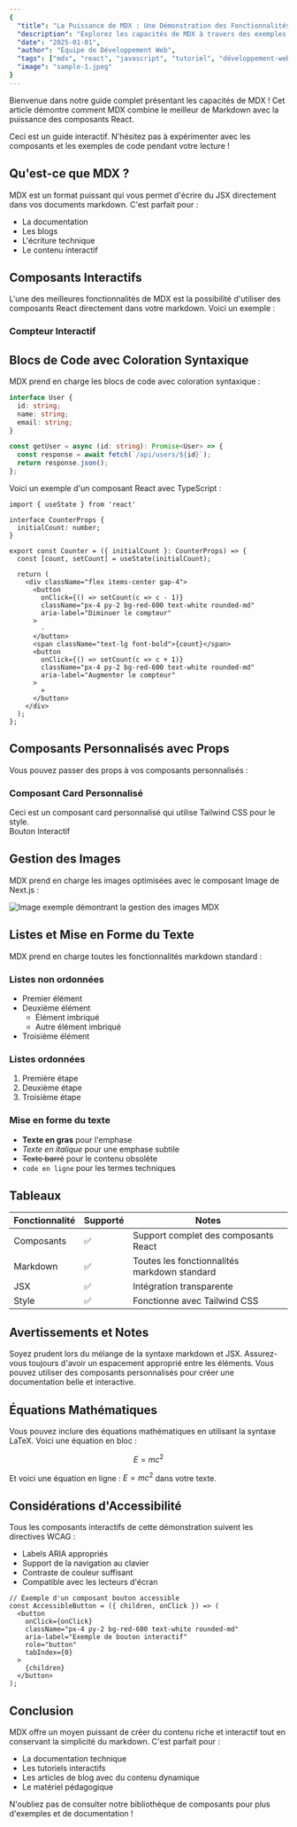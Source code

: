 ```yaml
---
{
  "title": "La Puissance de MDX : Une Démonstration des Fonctionnalités",
  "description": "Explorez les capacités de MDX à travers des exemples interactifs, des extraits de code et l'intégration de contenu dynamique.",
  "date": "2025-01-01",
  "author": "Équipe de Développement Web",
  "tags": ["mdx", "react", "javascript", "tutoriel", "développement-web"],
  "image": "sample-1.jpeg"
}
---
```



Bienvenue dans notre guide complet présentant les capacités de MDX ! Cet article démontre comment MDX combine le meilleur de Markdown avec la puissance des composants React.

<Callout type="info">
  Ceci est un guide interactif. N'hésitez pas à expérimenter avec les composants et les exemples de code pendant votre lecture !
</Callout>

## Qu'est-ce que MDX ?

MDX est un format puissant qui vous permet d'écrire du JSX directement dans vos documents markdown. C'est parfait pour :

- La documentation
- Les blogs
- L'écriture technique
- Le contenu interactif

## Composants Interactifs

L'une des meilleures fonctionnalités de MDX est la possibilité d'utiliser des composants React directement dans votre markdown. Voici un exemple :

<Card className="p-6 bg-white">
  <h3 className="text-lg font-bold mb-4">Compteur Interactif</h3>
  <Counter initialCount={0} />
</Card>

## Blocs de Code avec Coloration Syntaxique

MDX prend en charge les blocs de code avec coloration syntaxique :

```typescript
interface User {
  id: string;
  name: string;
  email: string;
}

const getUser = async (id: string): Promise<User> => {
  const response = await fetch(`/api/users/${id}`);
  return response.json();
};
```

Voici un exemple d'un composant React avec TypeScript :

```tsx
import { useState } from 'react'

interface CounterProps {
  initialCount: number;
}

export const Counter = ({ initialCount }: CounterProps) => {
  const [count, setCount] = useState(initialCount);

  return (
    <div className="flex items-center gap-4">
      <button
        onClick={() => setCount(c => c - 1)}
        className="px-4 py-2 bg-red-600 text-white rounded-md"
        aria-label="Diminuer le compteur"
      >
        -
      </button>
      <span className="text-lg font-bold">{count}</span>
      <button
        onClick={() => setCount(c => c + 1)}
        className="px-4 py-2 bg-red-600 text-white rounded-md"
        aria-label="Augmenter le compteur"
      >
        +
      </button>
    </div>
  );
};
```

## Composants Personnalisés avec Props

Vous pouvez passer des props à vos composants personnalisés :

<Card>
  <h3 className="text-xl font-bold mb-2">Composant Card Personnalisé</h3>
  <div className="text-gray-600">
    Ceci est un composant card personnalisé qui utilise Tailwind CSS pour le style.
  </div>
  <InteractiveButton className="mt-4">
    Bouton Interactif
  </InteractiveButton>
</Card>

## Gestion des Images

MDX prend en charge les images optimisées avec le composant Image de Next.js :

<Image
  src="sample-2.jpeg"
  alt="Image exemple démontrant la gestion des images MDX"
  width={800}
  height={400}
  className="rounded-lg my-4"
/>

## Listes et Mise en Forme du Texte

MDX prend en charge toutes les fonctionnalités markdown standard :

### Listes non ordonnées
- Premier élément
- Deuxième élément
  - Élément imbriqué
  - Autre élément imbriqué
- Troisième élément

### Listes ordonnées
1. Première étape
2. Deuxième étape
3. Troisième étape

### Mise en forme du texte
- **Texte en gras** pour l'emphase
- *Texte en italique* pour une emphase subtile
- ~~Texte barré~~ pour le contenu obsolète
- `code en ligne` pour les termes techniques

## Tableaux

| Fonctionnalité | Supporté | Notes |
|----------------|----------|-------|
| Composants | ✅ | Support complet des composants React |
| Markdown | ✅ | Toutes les fonctionnalités markdown standard |
| JSX | ✅ | Intégration transparente |
| Style | ✅ | Fonctionne avec Tailwind CSS |

## Avertissements et Notes

<Callout type="warning">
  Soyez prudent lors du mélange de la syntaxe markdown et JSX. Assurez-vous toujours d'avoir un espacement approprié entre les éléments.
</Callout>

<Callout type="tip">
  Vous pouvez utiliser des composants personnalisés pour créer une documentation belle et interactive.
</Callout>

## Équations Mathématiques

Vous pouvez inclure des équations mathématiques en utilisant la syntaxe LaTeX. Voici une équation en bloc :

$$
E = mc^2
$$

Et voici une équation en ligne : $E = mc^2$ dans votre texte.

## Considérations d'Accessibilité

Tous les composants interactifs de cette démonstration suivent les directives WCAG :

- Labels ARIA appropriés
- Support de la navigation au clavier
- Contraste de couleur suffisant
- Compatible avec les lecteurs d'écran

```tsx
// Exemple d'un composant bouton accessible
const AccessibleButton = ({ children, onClick }) => (
  <button
    onClick={onClick}
    className="px-4 py-2 bg-red-600 text-white rounded-md"
    aria-label="Exemple de bouton interactif"
    role="button"
    tabIndex={0}
  >
    {children}
  </button>
);
```

## Conclusion

MDX offre un moyen puissant de créer du contenu riche et interactif tout en conservant la simplicité du markdown. C'est parfait pour :

- La documentation technique
- Les tutoriels interactifs
- Les articles de blog avec du contenu dynamique
- Le matériel pédagogique

<Callout type="info">
  N'oubliez pas de consulter notre bibliothèque de composants pour plus d'exemples et de documentation !
</Callout>
